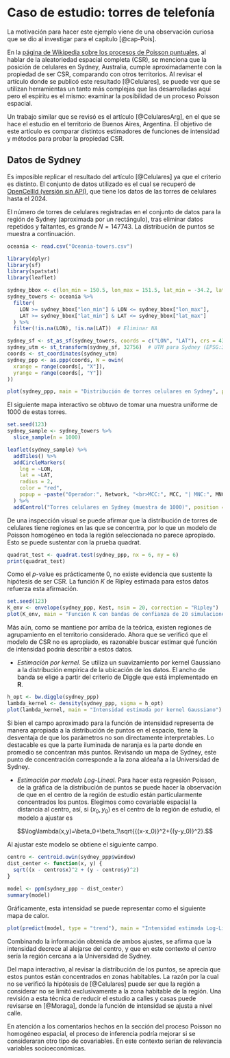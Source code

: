 # Caso de estudio: torres de telefonía

La motivación para hacer este ejemplo viene de una observación curiosa que se dio al investigar para el capítulo [@cap-Pois].

En la [página de Wikipedia sobre los procesos de Poisson puntuales](https://en.wikipedia.org/wiki/Poisson_point_process), al hablar de la aleatoriedad espacial completa (CSR), se menciona que la posición de celulares en Sydney, Australia, cumple aproximadamente con la propiedad de ser CSR, comparando con otros territorios. Al revisar el artículo donde se publicó este resultado [@Celulares], se puede ver que se utilizan herramientas un tanto más complejas que las desarrolladas aquí pero el espíritu es el mismo: examinar la posibilidad de un proceso Poisson espacial.

Un trabajo similar que se revisó es el artículo [@CelularesArg], en el que se hace el estudio en el territorio de Buenos Aires, Argentina. El objetivo de este artículo es comparar distintos estimadores de funciones de intensidad y métodos para probar la propiedad CSR.

## Datos de Sydney

Es imposible replicar el resultado del artículo [@Celulares] ya que el criterio es distinto. El conjunto de datos utilizado es el cual se recuperó de [OpenCellId (versión sin API)](https://www.kaggle.com/datasets/zakariaeyoussefi/cell-towers-worldwide-location-data-by-continent/code), que tiene los datos de las torres de celulares hasta el 2024.

El número de torres de celulares registradas en el conjunto de datos para la región de Sydney (aproximada por un rectángulo), tras eliminar datos repetidos y faltantes, es grande $N=147743$. La distribución de puntos se muestra a continuación.

```r
oceania <- read.csv("Oceania-towers.csv")

library(dplyr)
library(sf)
library(spatstat)
library(leaflet)

sydney_bbox <- c(lon_min = 150.5, lon_max = 151.5, lat_min = -34.2, lat_max = -33.5)
sydney_towers <- oceania %>% 
  filter(
    LON >= sydney_bbox["lon_min"] & LON <= sydney_bbox["lon_max"],
    LAT >= sydney_bbox["lat_min"] & LAT <= sydney_bbox["lat_max"]
  ) %>% 
  filter(!is.na(LON), !is.na(LAT))  # Eliminar NA

sydney_sf <- st_as_sf(sydney_towers, coords = c("LON", "LAT"), crs = 4326)
sydney_utm <- st_transform(sydney_sf, 32756)  # UTM para Sydney (EPSG:32756)
coords <- st_coordinates(sydney_utm)
sydney_ppp <- as.ppp(coords, W = owin(
  xrange = range(coords[, "X"]),
  yrange = range(coords[, "Y"])
))

plot(sydney_ppp, main = "Distribución de torres celulares en Sydney", pch = 20, cex = 0.3, cols = "darkblue")
```

El siguiente mapa interactivo se obtuvo de tomar una muestra uniforme de 1000 de estas torres.

```r
set.seed(123)
sydney_sample <- sydney_towers %>% 
  slice_sample(n = 1000)

leaflet(sydney_sample) %>%
  addTiles() %>%
  addCircleMarkers(
    lng = ~LON, 
    lat = ~LAT,
    radius = 2,
    color = "red",
    popup = ~paste("Operador:", Network, "<br>MCC:", MCC, "| MNC:", MNC)
  ) %>%
  addControl("Torres celulares en Sydney (muestra de 1000)", position = "topright")
```

De una inspección visual se puede afirmar que la distribución de torres de celulares tiene regiones en las que se concentra, por lo que un modelo de Poisson homogéneo en toda la región seleccionada no parece apropiado. Esto se puede sustentar con la prueba quadrat.

```r
quadrat_test <- quadrat.test(sydney_ppp, nx = 6, ny = 6)
print(quadrat_test)
```

Como el $p$-value es prácticamente 0, no existe evidencia que sustente la hipótesis de ser CSR. La función $K$ de Ripley estimada para estos datos refuerza esta afirmación.

```r
set.seed(123)
K_env <- envelope(sydney_ppp, Kest, nsim = 20, correction = "Ripley")
plot(K_env, main = "Función K con bandas de confianza de 20 simulaciones")
```

Más aún, como se mantiene por arriba de la teórica, existen regiones de agrupamiento en el territorio considerado. Ahora que se verificó que el modelo de CSR no es apropiado, es razonable buscar estimar qué función de intensidad podría describir a estos datos.

- *Estimación por kernel.* Se utiliza un suavizamiento por kernel Gaussiano a la distribución empírica de la ubicación de los datos. El ancho de banda se elige a partir del criterio de Diggle que está implementado en **R**.

```r
h_opt <- bw.diggle(sydney_ppp)
lambda_kernel <- density(sydney_ppp, sigma = h_opt)
plot(lambda_kernel, main = "Intensidad estimada por kernel Gaussiano")
```

Si bien el campo aproximado para la función de intensidad representa de manera apropiada a la distribución de puntos en el espacio, tiene la desventaja de que los parámetros no son directamente interpretables. Lo destacable es que la parte iluminada de naranja es la parte donde en promedio se concentran más puntos. Revisando un mapa de Sydney, este punto de concentración corresponde a la zona aldeaña a la Universidad de Sydney.

- *Estimación por modelo Log-Lineal.* Para hacer esta regresión Poisson, de la gráfica de la distribución de puntos se puede hacer la observación de que en el centro de la región de estudio están particularmente concentrados los puntos. Elegimos como covariable espacial la distancia al centro, así, si $(x_0,y_0)$ es el centro de la región de estudio, el modelo a ajustar es

$$\log\lambda(x,y)=\beta_0+\beta_1\sqrt{{(x-x_0)}^2+{(y-y_0)}^2}.$$

Al ajustar este modelo se obtiene el siguiente campo.

```r
centro <- centroid.owin(sydney_ppp$window)
dist_center <- function(x, y) {
  sqrt((x - centro$x)^2 + (y - centro$y)^2)
}

model <- ppm(sydney_ppp ~ dist_center)
summary(model)
```

Gráficamente, esta intensidad se puede representar como el siguiente mapa de calor.

```r
plot(predict(model, type = "trend"), main = "Intensidad estimada Log-Lineal dependiente de la distancia al centro")
```

Combinando la información obtenida de ambos ajustes, se afirma que la intensidad decrece al alejarse del centro, y que en este contexto el *centro* sería la región cercana a la Universidad de Sydney.

Del mapa interactivo, al revisar la distribución de los puntos, se aprecia que estos puntos están concentrados en zonas habitables. La razón por la cual no se verificó la hipótesis de [@Celulares] puede ser que la región a considerar no se limitó exclusivamente a la zona habitable de la región. Una revisión a esta técnica de reducir el estudio a calles y casas puede revisarse en [@Moraga], donde la función de intensidad se ajusta a nivel calle.

En atención a los comentarios hechos en la sección del proceso Poisson no homogéneo espacial, el proceso de inferencia podría mejorar si se consideraran otro tipo de covariables. En este contexto serían de relevancia variables socioeconómicas.